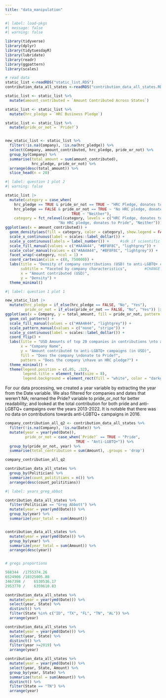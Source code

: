 ```yaml
---
title: "data_manipulation"
---
```


```r
#| label: load-pkgs
#| message: false
#| warning: false

library(tidyverse)
library(dplyr)
library(tidytuesdayR)
library(lubridate)
library(readr)
library(ggpattern)
library(scales)

# read data 
static_list <-readRDS("static_list.RDS")
contribution_data_all_states <-readRDS("contribution_data_all_states.RDS")
```


```r
static_list <- static_list %>%
  mutate(amount_contributed = `Amount Contributed Across States`)

static_list <- static_list %>%
  mutate(hrc_pledge = `HRC Business Pledge`)

static_list <- static_list %>% 
  mutate(pride_or_not = `Pride?`)


new_static_list <- static_list %>% 
  filter(!is.na(Company), !is.na(hrc_pledge)) %>%
  select(Company, amount_contributed, hrc_pledge, pride_or_not) %>%
  group_by(Company) %>%
  summarise(total_amount = sum(amount_contributed),
            hrc_pledge, pride_or_not) %>%
  arrange(desc(total_amount)) %>%
  slice_head(n = 20)
```

```r
#| label: question 1 plot 2
#| warning: false

static_list |> 
  mutate(category = case_when(
    hrc_pledge == TRUE & pride_or_not == TRUE ~ "HRC Pledge, donates to Pride",
    hrc_pledge == FALSE & pride_or_not == TRUE ~ "No HRC pledge, donates to Pride",
                              TRUE ~ "Neither"),
    category = fct_relevel(category, levels = c("HRC Pledge, donates to Pride",
                        "No HRC pledge, donates to Pride", "Neither"))) |> 
ggplot(aes(x = amount_contributed)) +
  geom_density(aes(fill = category, color = category), show.legend = FALSE) +
  scale_x_continuous(label = scales::label_dollar()) +
  scale_y_continuous(labels = label_number()) +     #idk if scientific notation is better
  scale_fill_manual(values = c("#AA4A44", "#BF8F8C", "lightgrey")) +
  scale_color_manual(values = c("#AA4A44", "#BF8F8C", "lightgrey")) +    #can take this out
  facet_wrap(~category, ncol = 1) +
  coord_cartesian(xlim = c(0, 750000)) +
  labs(title = "Density of company contributions (USD) to anti-LGBTQ+ campaigns",
       subtitle = "Faceted by company characteristics",        #CHANGE TITLE
       x = "Amount contributed (USD)",
       y = "Density") +
  theme_minimal()
```



```r
#| label: question 1 plot 1

new_static_list |> 
  mutate(hrc_pledge = if_else(hrc_pledge == FALSE, "No", "Yes"),
         pride_or_not = if_else(pride_or_not == FALSE, "No", "Yes")) |> 
ggplot(aes(x = Company, y = total_amount, fill = pride_or_not, pattern = hrc_pledge)) +
  geom_col_pattern() +
  scale_fill_manual(values = c("#AA4A44", "lightgrey")) +
  scale_pattern_manual(values = c("none", "stripe")) +
  scale_y_continuous(label = scales::label_dollar()) +
  coord_flip() +
  labs(title = "USD Amounts of top 20 companies in contributions \nto anti-LGBTQ+ campaigns",
       x = "Company Name",
       y = "Amount contributed to anti-LGBTQ+ campaigns (in USD)",
       fill = "Does the company \ndonate to Pride?",
       pattern = "Does the company \nhave an HRC pledge?") +
  theme_minimal() +
  theme(legend.position = c(.85, .32),
        legend.title = element_text(size = 8),
        legend.background = element_rect(fill = "white", color = "darkgrey")) 
```




For our data processing, we created a year variable by extracting the year from the Date variable. We also filtered for companies and dates that weren't NA; renamed the Pride? variable to pride_or_not for better readability; and looked at the total contribution for both pride and anti-LGBTQ+ campaigns over the years 2013-2022. It is notable that there was no data on contributions towards anti-LGBTQ+ campaigns in 2016.

```r
company_contribution_all_q2 <- contribution_data_all_states %>%
  filter(!is.na(Company), !is.na(Date)) %>%
  mutate(year = year(ymd(Date)),
         pride_or_not = case_when(`Pride?` == TRUE ~ "Pride",
                                TRUE ~ "Anti-LGBTQ+")) %>%
  group_by(pride_or_not, year) %>%
  summarise(total_contribution = sum(Amount), .groups = 'drop')

company_contribution_all_q2
```

```r
contribution_data_all_states %>%
  group_by(Politician) %>%
  summarize(count_polititians = n()) %>%
  arrange(desc(count_polititians))
```

```r
#| label: years_greg_abbot

contribution_data_all_states %>%
  filter(Politician == "Greg Abbott") %>% 
  mutate(year = year(ymd(Date))) %>%
  group_by(year) %>%
  summarize(year_total = sum(Amount))


contribution_data_all_states %>%
  mutate(year = year(ymd(Date))) %>%
  group_by(year) %>%
  summarize(year_total = sum(Amount)) %>%
  arrange(desc(year))


# gregs proportions

568344	/1755374.26	
6524906	/10325005.88
3467398	/	 6530536.17	
2953770	/	 6359610.83	

contribution_data_all_states %>%
  mutate(year = year(ymd(Date))) %>%
  select(year, State) %>%
  distinct() %>%
  filter(State %in% c("ID", "TX", "FL", "TN", "AL")) %>%
  arrange(year)

contribution_data_all_states %>%
  mutate(year = year(ymd(Date))) %>%
  select(year, State) %>%
  distinct() %>%
  filter(year >=2019) %>%
  arrange(year)

contribution_data_all_states %>%
  mutate(year = year(ymd(Date))) %>%
  select(year, State, Amount) %>%
  group_by(year, State) %>%
  summarize(total = sum(Amount)) %>%
  distinct() %>%
  filter(State == "TN") %>%
  arrange(year)
  
```
